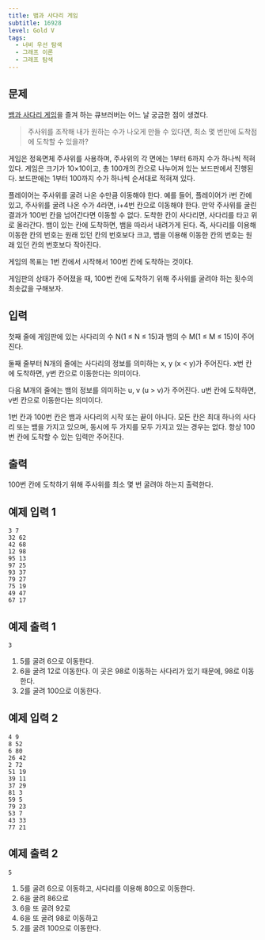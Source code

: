 ```yaml
---
title: 뱀과 사다리 게임
subtitle: 16928
level: Gold V
tags:
  - 너비 우선 탐색
  - 그래프 이론
  - 그래프 탐색
---
```


## 문제

[뱀과 사다리 게임](https://en.wikipedia.org/wiki/Snakes_and_Ladders)을 즐겨 하는 큐브러버는 어느 날 궁금한 점이 생겼다.

> 주사위를 조작해 내가 원하는 수가 나오게 만들 수 있다면, 최소 몇 번만에 도착점에 도착할 수 있을까?

게임은 정육면체 주사위를 사용하며, 주사위의 각 면에는 1부터 6까지 수가 하나씩 적혀있다. 게임은 크기가 10×10이고, 총 100개의 칸으로 나누어져 있는 보드판에서 진행된다. 보드판에는 1부터 100까지 수가 하나씩 순서대로 적혀져 있다.

플레이어는 주사위를 굴려 나온 수만큼 이동해야 한다. 예를 들어, 플레이어가 i번 칸에 있고, 주사위를 굴려 나온 수가 4라면, i+4번 칸으로 이동해야 한다. 만약 주사위를 굴린 결과가 100번 칸을 넘어간다면 이동할 수 없다. 도착한 칸이 사다리면, 사다리를 타고 위로 올라간다. 뱀이 있는 칸에 도착하면, 뱀을 따라서 내려가게 된다. 즉, 사다리를 이용해 이동한 칸의 번호는 원래 있던 칸의 번호보다 크고, 뱀을 이용해 이동한 칸의 번호는 원래 있던 칸의 번호보다 작아진다.

게임의 목표는 1번 칸에서 시작해서 100번 칸에 도착하는 것이다.

게임판의 상태가 주어졌을 때, 100번 칸에 도착하기 위해 주사위를 굴려야 하는 횟수의 최솟값을 구해보자.

## 입력

첫째 줄에 게임판에 있는 사다리의 수 N(1 ≤ N ≤ 15)과 뱀의 수 M(1 ≤ M ≤ 15)이 주어진다.

둘째 줄부터 N개의 줄에는 사다리의 정보를 의미하는 x, y (x < y)가 주어진다. x번 칸에 도착하면, y번 칸으로 이동한다는 의미이다.

다음 M개의 줄에는 뱀의 정보를 의미하는 u, v (u > v)가 주어진다. u번 칸에 도착하면, v번 칸으로 이동한다는 의미이다.

1번 칸과 100번 칸은 뱀과 사다리의 시작 또는 끝이 아니다. 모든 칸은 최대 하나의 사다리 또는 뱀을 가지고 있으며, 동시에 두 가지를 모두 가지고 있는 경우는 없다. 항상 100번 칸에 도착할 수 있는 입력만 주어진다.

## 출력

100번 칸에 도착하기 위해 주사위를 최소 몇 번 굴려야 하는지 출력한다.

## 예제 입력 1

```
3 7
32 62
42 68
12 98
95 13
97 25
93 37
79 27
75 19
49 47
67 17
```

## 예제 출력 1

```
3
```

1.  5를 굴려 6으로 이동한다.
2.  6을 굴려 12로 이동한다. 이 곳은 98로 이동하는 사다리가 있기 때문에, 98로 이동한다.
3.  2를 굴려 100으로 이동한다.

## 예제 입력 2

```
4 9
8 52
6 80
26 42
2 72
51 19
39 11
37 29
81 3
59 5
79 23
53 7
43 33
77 21
```

## 예제 출력 2

```
5
```

1.  5를 굴려 6으로 이동하고, 사다리를 이용해 80으로 이동한다.
2.  6을 굴려 86으로
3.  6을 또 굴려 92로
4.  6을 또 굴려 98로 이동하고
5.  2를 굴려 100으로 이동한다.
